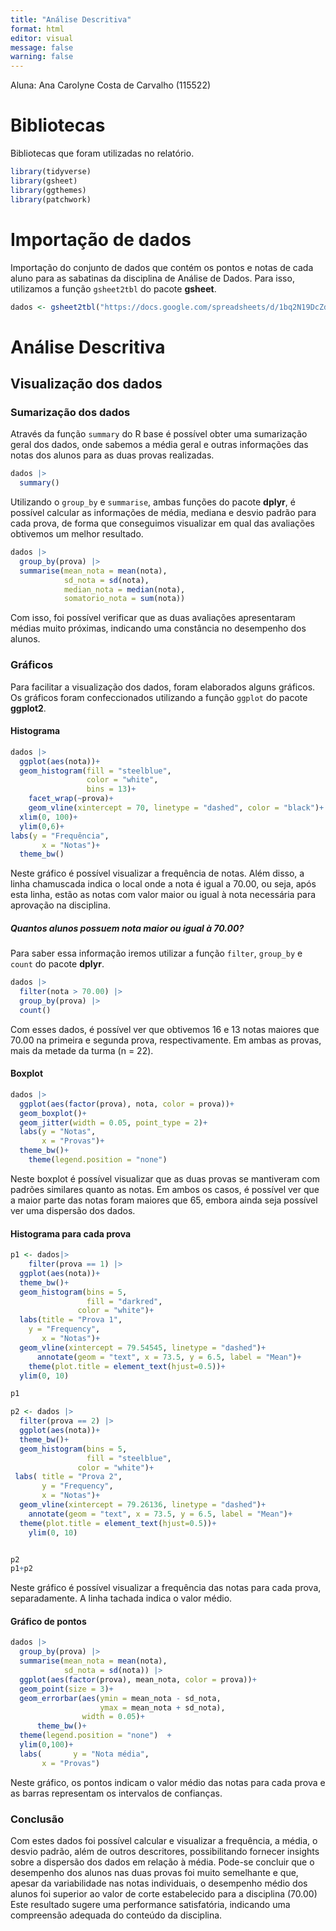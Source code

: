 ```yaml
---
title: "Análise Descritiva"
format: html
editor: visual
message: false
warning: false
---
```


Aluna: Ana Carolyne Costa de Carvalho (115522)

# Bibliotecas

Bibliotecas que foram utilizadas no relatório.

```r
library(tidyverse)
library(gsheet)
library(ggthemes)
library(patchwork)
```

# Importação de dados

Importação do conjunto de dados que contém os pontos e notas de cada aluno para as sabatinas da disciplina de Análise de Dados. Para isso, utilizamos a função `gsheet2tbl` do pacote **gsheet**.

```r
dados <- gsheet2tbl("https://docs.google.com/spreadsheets/d/1bq2N19DcZdtax2fQW9OHSGMR0X2__Z9T/edit#gid=1092065531")
```

# Análise Descritiva

## Visualização dos dados

### Sumarização dos dados

Através da função `summary` do R base é possível obter uma sumarização geral dos dados, onde sabemos a média geral e outras informações das notas dos alunos para as duas provas realizadas.

```r
dados |> 
  summary()
```

Utilizando o `group_by` e `summarise`, ambas funções do pacote **dplyr**, é possível calcular as informações de média, mediana e desvio padrão para cada prova, de forma que conseguimos visualizar em qual das avaliações obtivemos um melhor resultado.

```r
dados |> 
  group_by(prova) |> 
  summarise(mean_nota = mean(nota),
            sd_nota = sd(nota),
            median_nota = median(nota),
            somatorio_nota = sum(nota))
```

Com isso, foi possível verificar que as duas avaliações apresentaram médias muito próximas, indicando uma constância no desempenho dos alunos.

### Gráficos

Para facilitar a visualização dos dados, foram elaborados alguns gráficos. Os gráficos foram confeccionados utilizando a função `ggplot` do pacote **ggplot2**.

#### Histograma

```r
dados |> 
  ggplot(aes(nota))+
  geom_histogram(fill = "steelblue",
                 color = "white",
                 bins = 13)+
    facet_wrap(~prova)+
    geom_vline(xintercept = 70, linetype = "dashed", color = "black")+
  xlim(0, 100)+
  ylim(0,6)+
labs(y = "Frequência",
       x = "Notas")+
  theme_bw()

```

Neste gráfico é possível visualizar a frequência de notas. Além disso, a linha chamuscada indica o local onde a nota é igual a 70.00, ou seja, após esta linha, estão as notas com valor maior ou igual à nota necessária para aprovação na disciplina.

##### Quantos alunos possuem nota maior ou igual à 70.00?

Para saber essa informação iremos utilizar a função `filter`, `group_by` e `count` do pacote **dplyr**.

```r
dados |> 
  filter(nota > 70.00) |> 
  group_by(prova) |> 
  count()
```

Com esses dados, é possível ver que obtivemos 16 e 13 notas maiores que 70.00 na primeira e segunda prova, respectivamente. Em ambas as provas, mais da metade da turma (n = 22).

#### Boxplot

```r
dados |> 
  ggplot(aes(factor(prova), nota, color = prova))+
  geom_boxplot()+
  geom_jitter(width = 0.05, point_type = 2)+
  labs(y = "Notas",
       x = "Provas")+
  theme_bw()+
    theme(legend.position = "none")


```

Neste boxplot é possível visualizar que as duas provas se mantiveram com padrões similares quanto as notas. Em ambos os casos, é possível ver que a maior parte das notas foram maiores que 65, embora ainda seja possível ver uma dispersão dos dados.

#### Histograma para cada prova

```r
p1 <- dados|> 
    filter(prova == 1) |> 
  ggplot(aes(nota))+
  theme_bw()+
  geom_histogram(bins = 5,
                 fill = "darkred",
               color = "white")+
  labs(title = "Prova 1",
    y = "Frequency",
       x = "Notas")+
  geom_vline(xintercept = 79.54545, linetype = "dashed")+
      annotate(geom = "text", x = 73.5, y = 6.5, label = "Mean")+
    theme(plot.title = element_text(hjust=0.5))+
  ylim(0, 10)

p1

p2 <- dados |> 
  filter(prova == 2) |> 
  ggplot(aes(nota))+
  theme_bw()+
  geom_histogram(bins = 5,
                 fill = "steelblue",
               color = "white")+
 labs( title = "Prova 2",
       y = "Frequency",
       x = "Notas")+
  geom_vline(xintercept = 79.26136, linetype = "dashed")+
    annotate(geom = "text", x = 73.5, y = 6.5, label = "Mean")+
  theme(plot.title = element_text(hjust=0.5))+
    ylim(0, 10)


p2
p1+p2
```

Neste gráfico é possível visualizar a frequência das notas para cada prova, separadamente. A linha tachada indica o valor médio.

#### Gráfico de pontos

```r
dados |> 
  group_by(prova) |>
  summarise(mean_nota = mean(nota),
            sd_nota = sd(nota)) |>  
  ggplot(aes(factor(prova), mean_nota, color = prova))+
  geom_point(size = 3)+
  geom_errorbar(aes(ymin = mean_nota - sd_nota,
                    ymax = mean_nota + sd_nota),
                width = 0.05)+
      theme_bw()+
  theme(legend.position = "none")  +
  ylim(0,100)+
  labs(       y = "Nota média",
       x = "Provas")

```

Neste gráfico, os pontos indicam o valor médio das notas para cada prova e as barras representam os intervalos de confianças.

### Conclusão

Com estes dados foi possível calcular e visualizar a frequência, a média, o desvio padrão, além de outros descritores, possibilitando fornecer insights sobre a dispersão dos dados em relação à média. Pode-se concluir que o desempenho dos alunos nas duas provas foi muito semelhante e que, apesar da variabilidade nas notas individuais, o desempenho médio dos alunos foi superior ao valor de corte estabelecido para a disciplina (70.00) Este resultado sugere uma performance satisfatória, indicando uma compreensão adequada do conteúdo da disciplina.
